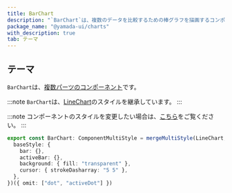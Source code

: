 ```yaml
---
title: BarChart
description: "`BarChart`は、複数のデータを比較するための棒グラフを描画するコンポーネントです。"
package_name: "@yamada-ui/charts"
with_description: true
tab: テーマ
---
```


## テーマ

`BarChart`は、[複数パーツのコンポーネント](/styled-system/theming/component-styles#複数パーツのコンポーネント)です。

:::note
`BarChart`は、[LineChart](/components/feedback/line-chart)のスタイルを継承しています。
:::

:::note
コンポーネントのスタイルを変更したい場合は、[こちら](/styled-system/theming/customize-theme#コンポーネントのスタイルを変更する)をご覧ください。
:::

```ts
export const BarChart: ComponentMultiStyle = mergeMultiStyle(LineChart, {
  baseStyle: {
    bar: {},
    activeBar: {},
    background: { fill: "transparent" },
    cursor: { strokeDasharray: "5 5" },
  },
})({ omit: ["dot", "activeDot"] })
```
